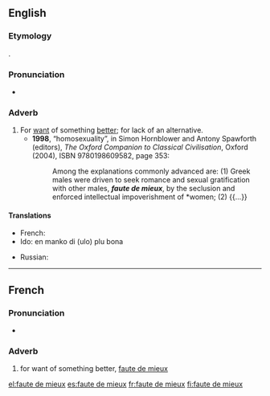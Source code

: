 ==English==

===Etymology===
{{borrowing|fr}}.

===Pronunciation===
* {{IPA|/fəʊt də ˈmjəː/|/fot də mjø/}}

===Adverb===
{{en-adv}}

# For [[want]] of something [[better]]; for lack of an alternative.
#* '''1998''', “homosexuality”, in Simon Hornblower and Antony Spawforth (editors), ''The Oxford Companion to Classical Civilisation'', Oxford (2004), ISBN 9780198609582, page 353:
#*: Among the explanations commonly advanced are: (1) Greek males were driven to seek romance and sexual gratification with other males, '''''faute de mieux''''', by the seclusion and enforced intellectual impoverishment of *women; (2) {{...}}

====Translations====
{{trans-top|for want of something better}}
* French: {{t+|fr|faute de mieux}}
* Ido: en manko di (ulo) plu bona
{{trans-mid}}
* Russian: {{t-|ru|за неимением лучшего|sc=Cyrl}}
{{trans-bottom}}

----

==French==

===Pronunciation===
* {{IPA|/fot.də.mjø/|lang=fr}}

===Adverb===
{{fr-adv|head=[[faute#French|faute]] de [[mieux#French|mieux]]}}

# for want of something better, [[#English|faute de mieux]]

[[el:faute de mieux]]
[[es:faute de mieux]]
[[fr:faute de mieux]]
[[fi:faute de mieux]]